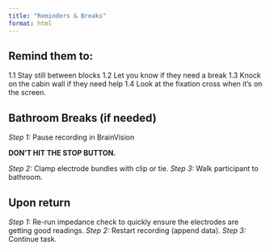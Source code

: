 ```yaml
---
title: "Reminders & Breaks"
format: html
---
```


## Remind them to:

1.1 Stay still between blocks
1.2 Let you know if they need a break
1.3 Knock on the cabin wall if they need help
1.4 Look at the fixation cross when it’s on the screen.

## Bathroom Breaks (if needed)

*Step 1:* Pause recording in BrainVision

::: {.callout-important title="IMPORTANT"}
**DON’T HIT THE STOP BUTTON.**
:::

*Step 2:* Clamp electrode bundles with clip or tie.
*Step 3:* Walk participant to bathroom.

## Upon return

*Step 1:* Re-run impedance check to quickly ensure the electrodes are getting good readings.
*Step 2:* Restart recording (append data).
*Step 3:* Continue task.
